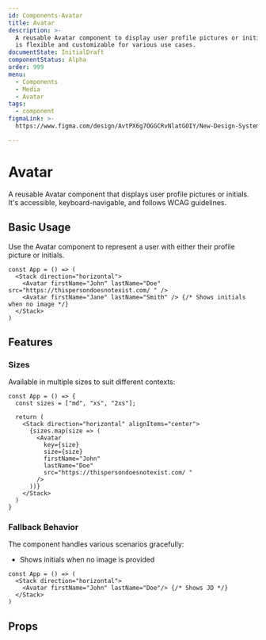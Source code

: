 ```yaml
---
id: Components-Avatar
title: Avatar
description: >-
  A reusable Avatar component to display user profile pictures or initials that
  is flexible and customizable for various use cases.
documentState: InitialDraft
componentStatus: Alpha
order: 999
menu:
  - Components
  - Media
  - Avatar
tags:
  - component
figmaLink: >-
  https://www.figma.com/design/AvtPX6g7OGGCRvNlatGOIY/New-Design-System?node-id=180-1106&t=MVbo0ZHDE08wKshT-0

---
```


# Avatar

A reusable Avatar component that displays user profile pictures or initials.
It's accessible, keyboard-navigable, and follows WCAG guidelines.

## Basic Usage

Use the Avatar component to represent a user with either their profile picture
or initials.

```jsx-live
const App = () => (
  <Stack direction="horizontal">
    <Avatar firstName="John" lastName="Doe" src="https://thispersondoesnotexist.com/ " />
    <Avatar firstName="Jane" lastName="Smith" /> {/* Shows initials when no image */}
  </Stack>
)
```

## Features

### Sizes

Available in multiple sizes to suit different contexts:

```jsx-live
const App = () => {
  const sizes = ["md", "xs", "2xs"];

  return (
    <Stack direction="horizontal" alignItems="center">
      {sizes.map(size => (
        <Avatar
          key={size}
          size={size}
          firstName="John"
          lastName="Doe"
          src="https://thispersondoesnotexist.com/ "
        />
      ))}
    </Stack>
  )
}
```

### Fallback Behavior

The component handles various scenarios gracefully:

- Shows initials when no image is provided

```jsx-live
const App = () => (
  <Stack direction="horizontal">
    <Avatar firstName="John" lastName="Doe"/> {/* Shows JD */}
  </Stack>
)
```

## Props

<PropTable id="Avatar" />

